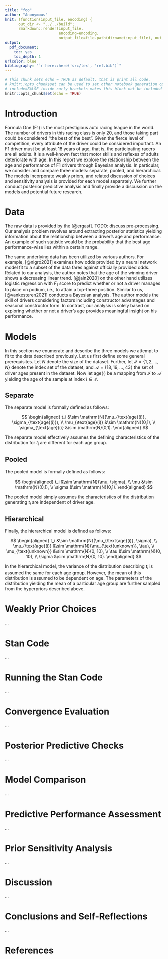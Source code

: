 ```yaml
---
title: "foo"
author: "Anonymous"
knit: (function(input_file, encoding) { 
      out_dir <- "../../build";
      rmarkdown::render(input_file,
                        encoding=encoding, 
                        output_file=file.path(dirname(input_file), out_dir, 'report.pdf')); })
output: 
  pdf_document: 
    toc: yes
    toc_depth: 1
urlcolor: blue
bibliography: "`r here::here('src/tex', 'ref.bib')`"
---
```


```r
# This chunk sets echo = TRUE as default, that is print all code.
# knitr::opts_chunk$set can be used to set other notebook generation options, too.
# include=FALSE inside curly brackets makes this block not be included in the pdf.
knitr::opts_chunk$set(echo = TRUE)
```

# Introduction

Formula One (F1) is the most prestigious auto racing league in the world. The number of drivers in this racing class is only 20, and those taking part could be considered "the best of the best". Given the fierce level of competition, every attribute of the driver could be considered important. An F1 driver must be at least 18 years of age, that is, the participating racers are all adults. It is a well-known fact that motor skills and reflexes of adults deteriorate with age. In this report we explore the relationship between the age and performance of F1 drivers through Bayesian analysis. In particular, we consider and compare three models: separate, pooled, and hierarchical. The models incorporate weakly priors, and related discussion of choices and sensitivity analysis is provided for each model separately. We further conduct posterior predictive analysis and finally provide a discussion on the models and potential future research.

# Data

The raw data is provided by the [@ergast]. TODO: discuss pre-processing. Our analysis problem revolves around extracting posterior statistics yielding information about the relationship between a driver's age and performance. An example of such statistic would be the probability that the best age performance-wise lies within a certain range.

The same underlying data has been utilized by various authors. For example, [@nigro2021] examines how odds provided by a neural network model fit to a subset of the data fares against officially provided odds. Related to our analysis, the author notes that the age of the winning driver shows a decreasing linear trend. [@jain2020] on the other hand utilizes logistic regression with $F_1$ score to predict whether or not a driver manages to place on podium, i.e., to attain a top-three position. Similar to us, [@vankesteren2021] conducts a Bayesian analysis. The author models the skill of drivers considering factors including constructor advantages and seasonal constructor form. In contrast, our analysis is solely based on exploring whether or not a driver's age provides meaningful insight on his performance.

# Models

In this section we enumerate and describe the three models we attempt to fit to the data described previously. Let us first define some general prerequisites. Let $N$ denote the size of the dataset. Further, let $\mathcal{I} = \left\{1, 2, \dots, N\right\}$ denote the index set of the dataset, and $\mathcal{A} = \left\{18, 19, \dots, 43\right\}$ the set of driver ages present in the dataset. Now let $\text{age}(\cdot)$ be a mapping from $\mathcal{I}$ to $\mathcal{A}$ yielding the age of the sample at index $i \in \mathcal{I}$.

## Separate

The separate model is formally defined as follows:

$$
\begin{aligned}
t_i &\sim \mathrm{N}(\mu_{\text{age}(i)}, \sigma_{\text{age}(i)}), \\
\mu_{\text{age}(i)} &\sim \mathrm{N}(0,1), \\
\sigma_{\text{age}(i)} &\sim \mathrm{N}(0,1).
\end{aligned}
$$

The separate model effectively assumes the defining characteristics of the distribution for $t_i$ are different for each age group.

## Pooled

The pooled model is formally defined as follows:

$$
\begin{aligned}
t_i &\sim \mathrm{N}(\mu, \sigma), \\
\mu &\sim \mathrm{N}(0,1), \\
\sigma &\sim \mathrm{N}(0,1).
\end{aligned}
$$

The pooled model simply assumes the characteristics of the distribution generating $t_i$ are independent of driver age.

## Hierarchical

Finally, the hierarchical model is defined as follows:

$$
\begin{aligned}
t_i &\sim \mathrm{N}(\mu_{\text{age}(i)}, \sigma), \\
\mu_{\text{age}(i)} &\sim \mathrm{N}(\mu_{\text{unknown}}, \tau), \\
\mu_{\text{unknown}} &\sim \mathrm{N}(0, 10), \\
\tau &\sim \mathrm{N}(0, 10), \\
\sigma &\sim \mathrm{N}(0, 10).
\end{aligned}
$$

In the hierarchical model, the variance of the distribution describing $t_i$ is assumed the same for each age group. However, the mean of this distribution is assumed to be dependent on age. The parameters of the distribution yielding the mean of a particular age group are further sampled from the hyperpriors described above.

# Weakly Prior Choices

...

# Stan Code

...

# Running the Stan Code

...

# Convergence Evaluation

...

# Posterior Predictive Checks

...

# Model Comparison

...

# Predictive Performance Assessment

...

# Prior Sensitivity Analysis

...

# Discussion

...

# Conclusions and Self-Reflections

...

# References